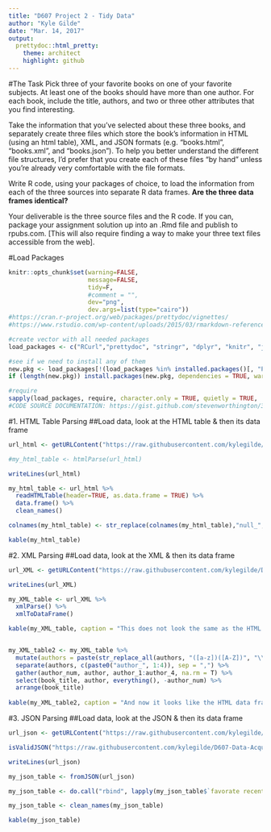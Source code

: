 ```yaml
---
title: "D607 Project 2 - Tidy Data"
author: "Kyle Gilde"
date: "Mar. 14, 2017"
output: 
  prettydoc::html_pretty:
    theme: architect
    highlight: github
---
```


#The Task
Pick three of your favorite books on one of your favorite subjects. At least one of the books should have more than one author. For each book, include the title, authors, and two or three other attributes that you find interesting.

Take the information that you've selected about these three books, and separately create three files which store the book's information in HTML (using an html table), XML, and JSON formats (e.g. "books.html", "books.xml", and "books.json"). To help you better understand the different file structures, I'd prefer that you create each of these files "by hand" unless you're already very comfortable with the file formats.

Write R code, using your packages of choice, to load the information from each of the three sources into separate R data frames. **Are the three data frames identical?**

Your deliverable is the three source files and the R code. If you can, package your assignment solution up into an .Rmd file and publish to rpubs.com. [This will also require finding a way to make your three text files accessible from the web].

#Load Packages
```r
knitr::opts_chunk$set(warning=FALSE, 
                      message=FALSE,
                      tidy=F,
                      #comment = "",
                      dev="png", 
                      dev.args=list(type="cairo"))
#https://cran.r-project.org/web/packages/prettydoc/vignettes/
#https://www.rstudio.com/wp-content/uploads/2015/03/rmarkdown-reference.pdf

#create vector with all needed packages
load_packages <- c("RCurl","prettydoc", "stringr", "dplyr", "knitr", "janitor", "XML", "tidyr", "RJSONIO")

#see if we need to install any of them
new.pkg <- load_packages[!(load_packages %in% installed.packages()[, "Package"])]
if (length(new.pkg)) install.packages(new.pkg, dependencies = TRUE, warn.conflicts = FALSE)

#require
sapply(load_packages, require, character.only = TRUE, quietly = TRUE,  warn.conflicts = FALSE)
#CODE SOURCE DOCUMENTATION: https://gist.github.com/stevenworthington/3178163
```

#1. HTML Table Parsing
##Load data, look at the HTML table & then its data frame
```r
url_html <- getURLContent("https://raw.githubusercontent.com/kylegilde/D607-Data-Acquistion/master/data-sets/books/books.html")

#my_html_table <- htmlParse(url_html)

writeLines(url_html)

my_html_table <- url_html %>% 
  readHTMLTable(header=TRUE, as.data.frame = TRUE) %>% 
  data.frame() %>% 
  clean_names() 

colnames(my_html_table) <- str_replace(colnames(my_html_table),"null_", "")

kable(my_html_table)
```

#2. XML Parsing 
##Load data, look at the XML & then its data frame
```r
url_XML <- getURLContent("https://raw.githubusercontent.com/kylegilde/D607-Data-Acquistion/master/data-sets/books/books2.xml")

writeLines(url_XML)

my_XML_table <- url_XML %>% 
  xmlParse() %>% 
  xmlToDataFrame()

kable(my_XML_table, caption = "This does not look the same as the HTML data frame. For the book with more than one author, the function concatenated all of them into a single cell. Let's do a little bit of surgery to get the same result.")


my_XML_table2 <- my_XML_table %>% 
  mutate(authors = paste(str_replace_all(authors, "([a-z])([A-Z])", "\\1,\\2"))) %>% 
  separate(authors, c(paste0("author_", 1:4)), sep = ",") %>% 
  gather(author_num, author, author_1:author_4, na.rm = T) %>% 
  select(book_title, author, everything(), -author_num) %>% 
  arrange(book_title) 
  
kable(my_XML_table2, caption = "And now it looks like the HTML data frame")

```

#3. JSON Parsing 
##Load data, look at the JSON & then its data frame
```r

url_json <- getURLContent("https://raw.githubusercontent.com/kylegilde/D607-Data-Acquistion/master/data-sets/books/books.json")

isValidJSON("https://raw.githubusercontent.com/kylegilde/D607-Data-Acquistion/master/data-sets/books/books.json")

writeLines(url_json)

my_json_table <- fromJSON(url_json)

my_json_table <- do.call("rbind", lapply(my_json_table$`favorate recent books`, data.frame, stringsAsFactors = F))

my_json_table <- clean_names(my_json_table)

kable(my_json_table)
```

